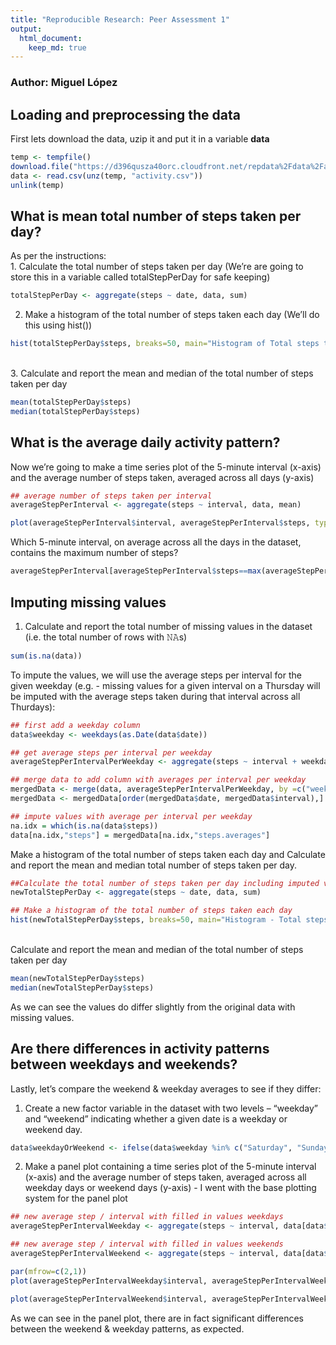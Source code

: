 ```yaml
---
title: "Reproducible Research: Peer Assessment 1"
output: 
  html_document:
    keep_md: true
---
```

### Author: Miguel López


## Loading and preprocessing the data
First lets download the data, uzip it and put it in a variable **data**

```r
temp <- tempfile()
download.file("https://d396qusza40orc.cloudfront.net/repdata%2Fdata%2Factivity.zip",temp)
data <- read.csv(unz(temp, "activity.csv"))
unlink(temp)
```

## What is mean total number of steps taken per day?
As per the instructions: <br/>
1. Calculate the total number of steps taken per day (We're are going to store this in a variable called totalStepPerDay for safe keeping)
```r
totalStepPerDay <- aggregate(steps ~ date, data, sum)
```
2. Make a histogram of the total number of steps taken each day (We'll do this using hist())
```r
hist(totalStepPerDay$steps, breaks=50, main="Histogram of Total steps taken per day")
```
<br/>
3. Calculate and report the mean and median of the total number of steps taken per day
```r
mean(totalStepPerDay$steps)
median(totalStepPerDay$steps)
```

## What is the average daily activity pattern?
Now we're going to make a time series plot of the 5-minute interval (x-axis) and the average number of steps taken, averaged across all days (y-axis)

```r
## average number of steps taken per interval
averageStepPerInterval <- aggregate(steps ~ interval, data, mean)

plot(averageStepPerInterval$interval, averageStepPerInterval$steps, type='l', xlab= '5 min. interval', ylab= 'average # of steps taken', col='blue', main='Time series of average steps taken during each 5min. interval', lwd=2)
```

Which 5-minute interval, on average across all the days in the dataset, contains the maximum number of steps?
```r
averageStepPerInterval[averageStepPerInterval$steps==max(averageStepPerInterval$steps),1]
```

## Imputing missing values
1. Calculate and report the total number of missing values in the dataset (i.e. the total number of rows with 𝙽𝙰s)

```r
sum(is.na(data))
```

To impute the values, we will use the average steps per interval for the given weekday (e.g. - missing values for a given interval on a Thursday will be imputed with the average steps taken during that interval across all Thurdays):

```r
## first add a weekday column
data$weekday <- weekdays(as.Date(data$date))

## get average steps per interval per weekday
averageStepPerIntervalPerWeekday <- aggregate(steps ~ interval + weekday, data, mean)

## merge data to add column with averages per interval per weekday
mergedData <- merge(data, averageStepPerIntervalPerWeekday, by =c("weekday", "interval"), suffixes=c(".data", ".averages"))
mergedData <- mergedData[order(mergedData$date, mergedData$interval),]

## impute values with average per interval per weekday
na.idx = which(is.na(data$steps))
data[na.idx,"steps"] = mergedData[na.idx,"steps.averages"]
```


Make a histogram of the total number of steps taken each day and Calculate and report the mean and median total number of steps taken per day. 

```r
##Calculate the total number of steps taken per day including imputed values
newTotalStepPerDay <- aggregate(steps ~ date, data, sum)

## Make a histogram of the total number of steps taken each day
hist(newTotalStepPerDay$steps, breaks=50, main="Histogram - Total steps taken/day (incl. imputed values)")

```
<br/>Calculate and report the mean and median of the total number of steps taken per day

```r
mean(newTotalStepPerDay$steps)
median(newTotalStepPerDay$steps)
```

As we can see the values do differ slightly from the original data with missing values.

## Are there differences in activity patterns between weekdays and weekends?

Lastly, let's compare the weekend & weekday averages to see if they differ:

1. Create a new factor variable in the dataset with two levels – “weekday” and “weekend” indicating whether a given date is a weekday or weekend day.
``` r
data$weekdayOrWeekend <- ifelse(data$weekday %in% c("Saturday", "Sunday"), "weekend", "weekday")
```

2. Make a panel plot containing a time series plot of the 5-minute interval (x-axis) and the average number of steps taken, averaged across all weekday days or weekend days (y-axis) - I went with the base plotting system for the panel plot

``` r
## new average step / interval with filled in values weekdays
averageStepPerIntervalWeekday <- aggregate(steps ~ interval, data[data$weekdayOrWeekend=="weekday",], mean)

## new average step / interval with filled in values weekends
averageStepPerIntervalWeekend <- aggregate(steps ~ interval, data[data$weekdayOrWeekend=="weekend",], mean)

par(mfrow=c(2,1))
plot(averageStepPerIntervalWeekday$interval, averageStepPerIntervalWeekday$steps, type='l', xlab='Interval', ylab= 'Number of steps', col='blue', main='Weekdays', ylim=c(0,250), lwd=2)

plot(averageStepPerIntervalWeekend$interval, averageStepPerIntervalWeekend$steps, type='l', xlab='Interval', ylab= 'Number of steps', col='blue', main='Weekends', ylim=c(0,250), lwd=2)
```

As we can see in the panel plot, there are in fact significant differences between the weekend & weekday patterns, as expected.

